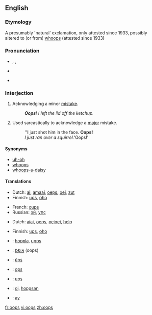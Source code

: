 {{also|OOPS}}
==English==

===Etymology===
A presumably 'natural' exclamation, only attested since 1933, possibly altered to (or from) [[whoops]] (attested since 1933)

===Pronunciation===
* {{enPR|o͞ops}}, {{IPA|/uːps/|/ʊps/}}, {{SAMPA|/u:ps/}}
* {{audio|en-us-oops.ogg|Audio (US)}}
* {{audio|en-uk-Oops.ogg|Audio (UK)}}
*: {{rhymes|uːps}}

===Interjection===
{{en-intj}}

# Acknowledging a minor [[mistake]].
#: '''''Oops'''!  I left the lid off the ketchup.''
# Used sarcastically to acknowledge a [[major]] mistake.
#: ''I just shot him in the face.  '''Oops!'''
#: ''I just ran over a squirrel. '''Oops!''

====Synonyms====
* [[uh-oh]]
* [[whoops]]
* [[whoops-a-daisy]]

====Translations====
{{trans-top|acknowledging a minor mistake}}
* Dutch: [[ai]], [[amaai]], [[oeps]], [[oei]], [[zut]]
* Finnish: [[ups]], [[oho]]
{{trans-mid}}
* French: [[oups]]
* Russian: [[ой]], [[упс]]
{{trans-bottom}}

{{trans-top|used sarcastically to acknowledge a major mistake}}
* Dutch: [[aiai]], [[oeps]], [[oeioei]], [[help]]
{{trans-mid}}
* Finnish: [[ups]], [[oho]]
{{trans-bottom}}

{{checktrans-top}}
* {{ttbc|German}}: [[hoppla]], [[upps]]
* {{ttbc|Hebrew}}: [[אופס]] (oops)
* {{ttbc|Icelandic}}: [[úps]]
{{checktrans-mid}}
* {{ttbc|Italian}}: [[ops]]
* {{ttbc|Spanish}}: [[ups]]
* {{ttbc|Swedish}}: [[oj]], [[hoppsan]]
* {{ttbc|Turkish}}: [[ay]] <!----(Pronounced "I!")---->
{{checktrans-bottom}}

[[fr:oops]]
[[vi:oops]]
[[zh:oops]]